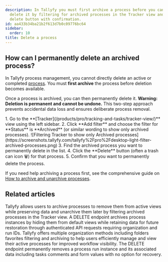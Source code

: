 ```yaml
---
description: In Tallyfy you must first archive a process before you can permanently
  delete it by filtering for archived processes in the Tracker view and clicking the
  delete button with confirmation.
id: aa433b34ba21b2f613d7b0c09776bc64
sidebar:
  order: 10
title: Delete a process
---
```



## How can I permanently delete an archived process?

In Tallyfy process management, you cannot directly delete an active or completed [process](/products/pro/tracking-and-tasks/processes/). You must **first archive** the process before deletion becomes available.

Once a process is archived, you can then permanently delete it. **Warning: Deletion is permanent and cannot be undone.** This two-step approach prevents accidental data loss and ensures deliberate process removal.

<Steps>
1. Go to the **[Tracker](/products/pro/tracking-and-tasks/tracker-view/)** view using the left sidebar.
2. Click **Add filter** and choose the filter for **Status** is **Archived** (or similar wording to show only archived processes).
   ![Filtering Tracker to show only Archived processes](https://screenshots.tallyfy.com/tallyfy%2Fpro%2Fdesktop-light-filter-archived-processes.png)
3. Find the archived process you want to permanently delete in the list.
4. Click the **Delete** button (often a trash can icon 🗑️) for that process.
5. Confirm that you want to permanently delete the process.
</Steps>

If you need help archiving a process first, see the comprehensive guide on [How to archive and unarchive processes](/products/pro/tracking-and-tasks/tracker-view/organize-processes/how-to-archive-and-unarchive-processes-in-tallyfy/).


## Related articles
<CardGrid>
<LinkTitleCard header="<b>Organize Processes > Archive and unarchive processes</b>" href="/products/pro/tracking-and-tasks/tracker-view/organize-processes/how-to-archive-and-unarchive-processes-in-tallyfy/" > Tallyfy allows users to archive processes to remove them from active views while preserving data and unarchive them later by filtering archived processes in the Tracker view. </LinkTitleCard>
<LinkTitleCard header="<b>Processes > Archive process</b>" href="/products/pro/integrations/open-api/code-samples/processes/archive-process/" > A DELETE endpoint archives process instances by hiding them from default views while retaining data for future restoration through authenticated API requests requiring organization and run IDs. </LinkTitleCard>
<LinkTitleCard header="<b>Tracker View > Organize processes</b>" href="/products/pro/tracking-and-tasks/tracker-view/organize-processes/" > Tallyfy offers multiple organization methods including folders favorites filtering and archiving to help users efficiently manage and view their active processes for improved workflow visibility. </LinkTitleCard>
<LinkTitleCard header="<b>Processes > Delete process</b>" href="/products/pro/integrations/open-api/code-samples/processes/delete-process/" > The DELETE endpoint permanently removes a process run instance and its associated data including tasks comments and form values with no option for recovery. </LinkTitleCard>
</CardGrid>